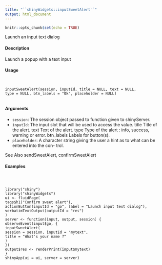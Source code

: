 ```yaml
---
title: "``shinyWidgets::inputSweetAlert``"
output: html_document
---
```


```r
knitr::opts_chunk$set(echo = TRUE)
```


Launch an input text dialog

#### Description

Launch a popup with a text input

#### Usage
<pre><code>

inputSweetAlert(session, inputId, title = NULL, text = NULL,
type = NULL, btn_labels = "Ok", placeholder = NULL)

</code></pre>
#### Arguments

* ``session``:  The session object passed to function given to shinyServer.
* ``inputId``:   The input slot that will be used to access the value.
title Title of the alert.
text Text of the alert.
type Type of the alert : info, success, warning or error.
btn_labels Labels for button(s).
* ``placeholder``:  A character string giving the user a hint as to what can be entered into the con-
trol.

See Also
sendSweetAlert, confirmSweetAlert

#### Examples
<pre><code>


library("shiny")
library("shinyWidgets")
ui <- fluidPage(
tags$h1("Confirm sweet alert"),
actionButton(inputId = "go", label = "Launch input text dialog"),
verbatimTextOutput(outputId = "res")
)
server <- function(input, output, session) {
observeEvent(input$go, {
inputSweetAlert(
session = session, inputId = "mytext",
title = "What's your name ?"
)
})
output$res <- renderPrint(input$mytext)
}
shinyApp(ui = ui, server = server)


</code></pre>